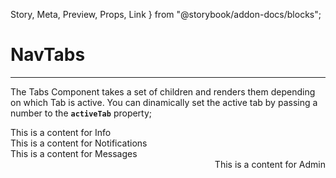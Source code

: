   Story,
  Meta,
  Preview,
  Props,
  Link
} from "@storybook/addon-docs/blocks";

<Meta title="components/Layout" component={Tabs} />

# NavTabs

<hr />

The Tabs Component takes a set of children and renders them depending on which Tab is active.
You can dinamically set the active tab by passing a number to the **`activeTab`** property;

<Preview withSource="open">
  <Story name="Nav Tabs">
    <Box type="primary" style={{ padding: '0px 100px', width: '100%' }}>
      <Box horizontal space={60}>
        <Tabs activeTab={0}>
          <div label="Set Up">
            <Text small>This is a content for Info</Text>
          </div>
          <div label="Notifications">
            <Text small>This is a content for Notifications</Text>
          </div>
          <div label="Messages">
            <Text small>This is a content for Messages</Text>
          </div>
          <div label="Admin" align="right">
            <Text small>This is a content for Admin</Text>
          </div>
        </Tabs>
      </Box>
    </Box>
  </Story>
</Preview>

<Props of={Tabs} />
